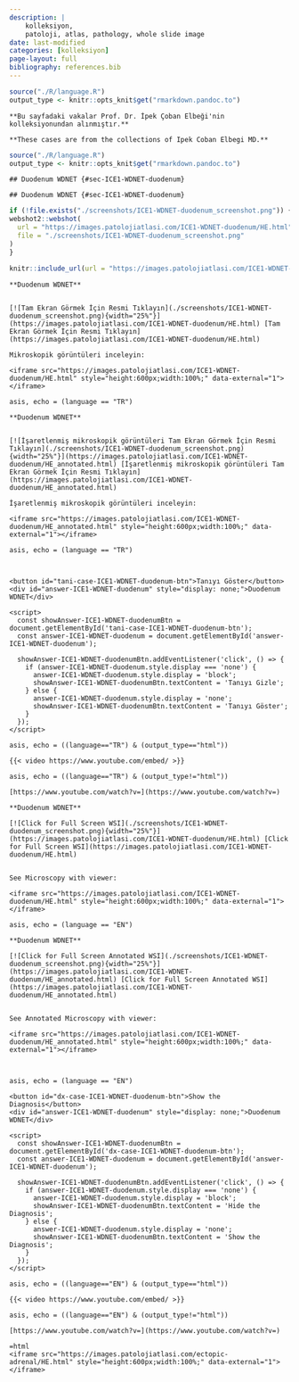 ```yaml
---
description: |
    kolleksiyon,
    patoloji, atlas, pathology, whole slide image
date: last-modified
categories: [kolleksiyon]
page-layout: full
bibliography: references.bib
---
```


```r

source("./R/language.R")
output_type <- knitr::opts_knit$get("rmarkdown.pandoc.to")

```


```asis

**Bu sayfadaki vakalar Prof. Dr. İpek Çoban Elbeği'nin kolleksiyonundan alınmıştır.**

```


```asis

**These cases are from the collections of Ipek Coban Elbegi MD.**

```


```r
source("./R/language.R")
output_type <- knitr::opts_knit$get("rmarkdown.pandoc.to")
```



```asis
## Duodenum WDNET {#sec-ICE1-WDNET-duodenum}
```


```asis
## Duodenum WDNET {#sec-ICE1-WDNET-duodenum}
```


```r
if (!file.exists("./screenshots/ICE1-WDNET-duodenum_screenshot.png")) {
webshot2::webshot(
  url = "https://images.patolojiatlasi.com/ICE1-WDNET-duodenum/HE.html",
  file = "./screenshots/ICE1-WDNET-duodenum_screenshot.png"
)
}
```

```r
knitr::include_url(url = "https://images.patolojiatlasi.com/ICE1-WDNET-duodenum/HE.html")
```


```asis

**Duodenum WDNET**


[![Tam Ekran Görmek İçin Resmi Tıklayın](./screenshots/ICE1-WDNET-duodenum_screenshot.png){width="25%"}](https://images.patolojiatlasi.com/ICE1-WDNET-duodenum/HE.html) [Tam Ekran Görmek İçin Resmi Tıklayın](https://images.patolojiatlasi.com/ICE1-WDNET-duodenum/HE.html)
```


```asis
Mikroskopik görüntüleri inceleyin:

<iframe src="https://images.patolojiatlasi.com/ICE1-WDNET-duodenum/HE.html" style="height:600px;width:100%;" data-external="1"></iframe>

```



```comment
asis, echo = (language == "TR")

**Duodenum WDNET**


[![İşaretlenmiş mikroskopik görüntüleri Tam Ekran Görmek İçin Resmi Tıklayın](./screenshots/ICE1-WDNET-duodenum_screenshot.png){width="25%"}](https://images.patolojiatlasi.com/ICE1-WDNET-duodenum/HE_annotated.html) [İşaretlenmiş mikroskopik görüntüleri Tam Ekran Görmek İçin Resmi Tıklayın](https://images.patolojiatlasi.com/ICE1-WDNET-duodenum/HE_annotated.html)

İşaretlenmiş mikroskopik görüntüleri inceleyin:

<iframe src="https://images.patolojiatlasi.com/ICE1-WDNET-duodenum/HE_annotated.html" style="height:600px;width:100%;" data-external="1"></iframe>

```



```comment
asis, echo = (language == "TR")



<button id="tani-case-ICE1-WDNET-duodenum-btn">Tanıyı Göster</button>
<div id="answer-ICE1-WDNET-duodenum" style="display: none;">Duodenum WDNET</div>

<script>
  const showAnswer-ICE1-WDNET-duodenumBtn = document.getElementById('tani-case-ICE1-WDNET-duodenum-btn');
  const answer-ICE1-WDNET-duodenum = document.getElementById('answer-ICE1-WDNET-duodenum');

  showAnswer-ICE1-WDNET-duodenumBtn.addEventListener('click', () => {
    if (answer-ICE1-WDNET-duodenum.style.display === 'none') {
      answer-ICE1-WDNET-duodenum.style.display = 'block';
      showAnswer-ICE1-WDNET-duodenumBtn.textContent = 'Tanıyı Gizle';
    } else {
      answer-ICE1-WDNET-duodenum.style.display = 'none';
      showAnswer-ICE1-WDNET-duodenumBtn.textContent = 'Tanıyı Göster';
    }
  });
</script>

```

```comment
asis, echo = ((language=="TR") & (output_type=="html"))

{{< video https://www.youtube.com/embed/ >}}

```

```comment
asis, echo = ((language=="TR") & (output_type!="html"))

[https://www.youtube.com/watch?v=](https://www.youtube.com/watch?v=)

```





```asis

**Duodenum WDNET**

[![Click for Full Screen WSI](./screenshots/ICE1-WDNET-duodenum_screenshot.png){width="25%"}](https://images.patolojiatlasi.com/ICE1-WDNET-duodenum/HE.html) [Click for Full Screen WSI](https://images.patolojiatlasi.com/ICE1-WDNET-duodenum/HE.html)


```



```asis

See Microscopy with viewer: 

<iframe src="https://images.patolojiatlasi.com/ICE1-WDNET-duodenum/HE.html" style="height:600px;width:100%;" data-external="1"></iframe>

```


```comment
asis, echo = (language == "EN")

**Duodenum WDNET**

[![Click for Full Screen Annotated WSI](./screenshots/ICE1-WDNET-duodenum_screenshot.png){width="25%"}](https://images.patolojiatlasi.com/ICE1-WDNET-duodenum/HE_annotated.html) [Click for Full Screen Annotated WSI](https://images.patolojiatlasi.com/ICE1-WDNET-duodenum/HE_annotated.html)


See Annotated Microscopy with viewer: 

<iframe src="https://images.patolojiatlasi.com/ICE1-WDNET-duodenum/HE_annotated.html" style="height:600px;width:100%;" data-external="1"></iframe>



```

```comment
asis, echo = (language == "EN")

<button id="dx-case-ICE1-WDNET-duodenum-btn">Show the Diagnosis</button>
<div id="answer-ICE1-WDNET-duodenum" style="display: none;">Duodenum WDNET</div>

<script>
  const showAnswer-ICE1-WDNET-duodenumBtn = document.getElementById('dx-case-ICE1-WDNET-duodenum-btn');
  const answer-ICE1-WDNET-duodenum = document.getElementById('answer-ICE1-WDNET-duodenum');

  showAnswer-ICE1-WDNET-duodenumBtn.addEventListener('click', () => {
    if (answer-ICE1-WDNET-duodenum.style.display === 'none') {
      answer-ICE1-WDNET-duodenum.style.display = 'block';
      showAnswer-ICE1-WDNET-duodenumBtn.textContent = 'Hide the Diagnosis';
    } else {
      answer-ICE1-WDNET-duodenum.style.display = 'none';
      showAnswer-ICE1-WDNET-duodenumBtn.textContent = 'Show the Diagnosis';
    }
  });
</script>

```

```comment
asis, echo = ((language=="EN") & (output_type=="html"))

{{< video https://www.youtube.com/embed/ >}}

```

```comment
asis, echo = ((language=="EN") & (output_type!="html"))

[https://www.youtube.com/watch?v=](https://www.youtube.com/watch?v=)

```


```comment
=html
<iframe src="https://images.patolojiatlasi.com/ectopic-adrenal/HE.html" style="height:600px;width:100%;" data-external="1"></iframe>
```

